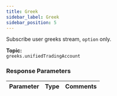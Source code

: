 ```yaml
---
title: Greek
sidebar_label: Greek
sidebar_position: 5
---
```


Subscribe user greeks stream, `option` only.

**Topic:**<br/>
`greeks.unifiedTradingAccount`

### Response Parameters
| Parameter | Type | Comments|
|:----- |:-----|----- |